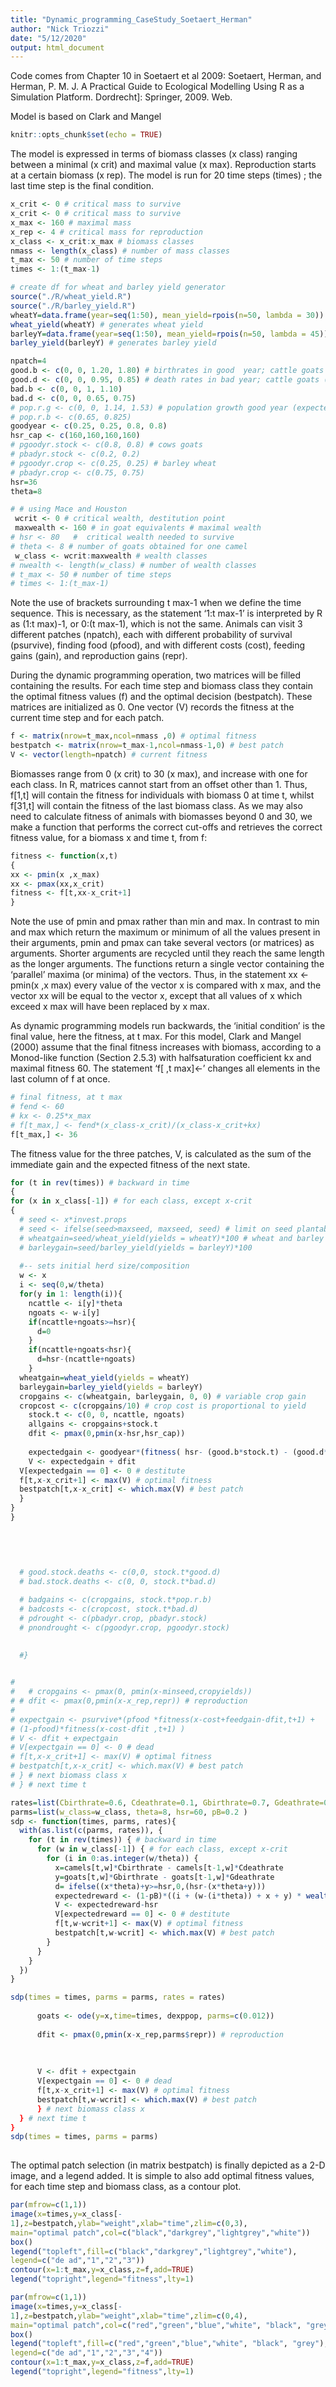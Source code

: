 ```yaml
---
title: "Dynamic_programming_CaseStudy_Soetaert_Herman"
author: "Nick Triozzi"
date: "5/12/2020"
output: html_document
---
```


Code comes from Chapter 10 in Soetaert et al 2009:
Soetaert, Herman, and Herman, P. M. J. A Practical Guide to Ecological Modelling Using R as a Simulation Platform. Dordrecht]: Springer, 2009. Web.

Model is based on Clark and Mangel

```r
knitr::opts_chunk$set(echo = TRUE)
```

The model is expressed in terms of biomass classes (x class) ranging between
a minimal (x crit) and maximal value (x max). Reproduction starts at a certain
biomass (x rep). The model is run for 20 time steps (times) ; the last time step is
the final condition.

```r

x_crit <- 0 # critical mass to survive
x_crit <- 0 # critical mass to survive
x_max <- 160 # maximal mass
x_rep <- 4 # critical mass for reproduction
x_class <- x_crit:x_max # biomass classes
nmass <- length(x_class) # number of mass classes
t_max <- 50 # number of time steps
times <- 1:(t_max-1)

```


```r
# create df for wheat and barley yield generator
source("./R/wheat_yield.R")
source("./R/barley_yield.R")
wheatY=data.frame(year=seq(1:50), mean_yield=rpois(n=50, lambda = 30))
wheat_yield(wheatY) # generates wheat yield
barleyY=data.frame(year=seq(1:50), mean_yield=rpois(n=50, lambda = 45))
barley_yield(barleyY) # generates barley yield

npatch=4
good.b <- c(0, 0, 1.20, 1.80) # birthrates in good  year; cattle goats (current fitness)
good.d <- c(0, 0, 0.95, 0.85) # death rates in bad year; cattle goats (curent fitness)
bad.b <- c(0, 0, 1, 1.10)
bad.d <- c(0, 0, 0.65, 0.75)
# pop.r.g <- c(0, 0, 1.14, 1.53) # population growth good year (expected gains)
# pop.r.b <- c(0.65, 0.825)
goodyear <- c(0.25, 0.25, 0.8, 0.8)
hsr_cap <- c(160,160,160,160)
# pgoodyr.stock <- c(0.8, 0.8) # cows goats
# pbadyr.stock <- c(0.2, 0.2)
# pgoodyr.crop <- c(0.25, 0.25) # barley wheat
# pbadyr.crop <- c(0.75, 0.75)
hsr=36
theta=8

```

```r
# # using Mace and Houston
 wcrit <- 0 # critical wealth, destitution point
 maxwealth <- 160 # in goat equivalents # maximal wealth
# hsr <- 80   #  critical wealth needed to survive
# theta <- 8 # number of goats obtained for one camel
 w_class <- wcrit:maxwealth # wealth classes
# nwealth <- length(w_class) # number of wealth classes
# t_max <- 50 # number of time steps
# times <- 1:(t_max-1)

```
Note the use of brackets surrounding t max-1 when we define the time sequence.
This is necessary, as the statement ‘1:t max-1’ is interpreted by R as
(1:t max)-1, or 0:(t max-1), which is not the same.
Animals can visit 3 different patches (npatch), each with different probability
of survival (psurvive), finding food (pfood), and with different costs (cost),
feeding gains (gain), and reproduction gains (repr).

During the dynamic programming operation, two matrices will be filled containing
the results. For each time step and biomass class they contain the optimal fitness
values (f) and the optimal decision (bestpatch). These matrices are initialized
as 0. One vector (V) records the fitness at the current time step and for each patch.

```r
f <- matrix(nrow=t_max,ncol=nmass ,0) # optimal fitness
bestpatch <- matrix(nrow=t_max-1,ncol=nmass-1,0) # best patch
V <- vector(length=npatch) # current fitness

```

Biomasses range from 0 (x crit) to 30 (x max), and increase with one for
each class. In R, matrices cannot start from an offset other than 1. Thus, f[1,t]
will contain the fitness for individuals with biomass 0 at time t, whilst f[31,t] will
contain the fitness of the last biomass class. As we may also need to calculate fitness
of animals with biomasses beyond 0 and 30, we make a function that performs the
correct cut-offs and retrieves the correct fitness value, for a biomass x and time
t, from f:

```r
fitness <- function(x,t)
{
xx <- pmin(x ,x_max)
xx <- pmax(xx,x_crit)
fitness <- f[t,xx-x_crit+1]
}
```



Note the use of pmin and pmax rather than min and max. In contrast to min
and max which return the maximum or minimum of all the values present in their
arguments, pmin and pmax can take several vectors (or matrices) as arguments.
Shorter arguments are recycled until they reach the same length as the longer arguments.
The functions return a single vector containing the ‘parallel’ maxima (or
minima) of the vectors. Thus, in the statement xx <- pmin(x ,x max) every
value of the vector x is compared with x max, and the vector xx will be equal to the
vector x, except that all values of x which exceed x max will have been replaced
by x max.

As dynamic programming models run backwards, the ‘initial condition’ is the
final value, here the fitness, at t max.
For this model, Clark and Mangel (2000) assume that the final fitness increases
with biomass, according to a Monod-like function (Section 2.5.3) with halfsaturation
coefficient kx and maximal fitness 60. The statement ‘f[ ,t max]<-’
changes all elements in the last column of f at once.

```r
# final fitness, at t max
# fend <- 60
# kx <- 0.25*x_max
# f[t_max,] <- fend*(x_class-x_crit)/(x_class-x_crit+kx)
f[t_max,] <- 36
```

The fitness value for the three patches, V, is calculated as the sum of the immediate
gain and the expected fitness of the next state.

```r
for (t in rev(times)) # backward in time
{
for (x in x_class[-1]) # for each class, except x-crit
{
  # seed <- x*invest.props
  # seed <- ifelse(seed>maxseed, maxseed, seed) # limit on seed plantable (implies fixed acreage)
  # wheatgain=seed/wheat_yield(yields = wheatY)*100 # wheat and barley gains are proportional to seed planted
  # barleygain=seed/barley_yield(yields = barleyY)*100
 
  #-- sets initial herd size/composition
  w <- x
  i <- seq(0,w/theta)
  for(y in 1: length(i)){
    ncattle <- i[y]*theta
    ngoats <- w-i[y]
    if(ncattle+ngoats>=hsr){
      d=0
    }
    if(ncattle+ngoats<hsr){
      d=hsr-(ncattle+ngoats)
    }
  wheatgain=wheat_yield(yields = wheatY)
  barleygain=barley_yield(yields = barleyY)
  cropgains <- c(wheatgain, barleygain, 0, 0) # variable crop gain
  cropcost <- c(cropgains/10) # crop cost is proportional to yield
    stock.t <- c(0, 0, ncattle, ngoats)
    allgains <- cropgains+stock.t
    dfit <- pmax(0,pmin(x-hsr,hsr_cap)) 
    
    expectedgain <- goodyear*(fitness( hsr- (good.b*stock.t) - (good.d*stock.t) + cropgains - cropcost -dfit , t+1)) + (1-goodyear)*(fitness(hsr- (bad.b*stock.t) - (bad.d*stock.t) + cropgains - cropcost - dfit, t+1))
    V <- expectedgain + dfit
  V[expectedgain == 0] <- 0 # destitute
  f[t,x-x_crit+1] <- max(V) # optimal fitness
  bestpatch[t,x-x_crit] <- which.max(V) # best patch
  }
}
}

  
  
  
  
  # good.stock.deaths <- c(0,0, stock.t*good.d)
  # bad.stock.deaths <- c(0, 0, stock.t*bad.d)

  # badgains <- c(cropgains, stock.t*pop.r.b)
  # badcosts <- c(cropcost, stock.t*bad.d)
  # pdrought <- c(pbadyr.crop, pbadyr.stock)
  # pnondrought <- c(pgoodyr.crop, pgoodyr.stock)
  
 
  #}


#   
#   # cropgains <- pmax(0, pmin(x-minseed,cropyields)) 
# # dfit <- pmax(0,pmin(x-x_rep,repr)) # reproduction
#   
# expectgain <- psurvive*(pfood *fitness(x-cost+feedgain-dfit,t+1) +
# (1-pfood)*fitness(x-cost-dfit ,t+1) )
# V <- dfit + expectgain
# V[expectgain == 0] <- 0 # dead
# f[t,x-x_crit+1] <- max(V) # optimal fitness
# bestpatch[t,x-x_crit] <- which.max(V) # best patch
# } # next biomass class x
# } # next time t

```


```r
rates=list(Cbirthrate=0.6, Cdeathrate=0.1, Gbirthrate=0.7, Gdeathrate=0.25)
parms=list(w_class=w_class, theta=8, hsr=60, pB=0.2 )
sdp <- function(times, parms, rates){
  with(as.list(c(parms, rates)), {
    for (t in rev(times)) { # backward in time
      for (w in w_class[-1]) { # for each class, except x-crit
        for (i in 0:as.integer(w/theta)) {
          x=camels[t,w]*Cbirthrate - camels[t-1,w]*Cdeathrate
          y=goats[t,w]*Gbirthrate - goats[t-1,w]*Gdeathrate
          d= ifelse((x*theta)+y>=hsr,0,(hsr-(x*theta+y)))
          expectedreward <- (1-pB)*((i + (w-(i*theta)) + x + y) * wealth((x*theta)+y-d, t)) + pB*((i + (w-(i*theta)) + x + y) * wealth((x*theta)+y-d, t))
          V <- expectedreward-hsr
          V[expectedreward == 0] <- 0 # destitute
          f[t,w-wcrit+1] <- max(V) # optimal fitness
          bestpatch[t,w-wcrit] <- which.max(V) # best patch
        }
      }
    }
  })
}

sdp(times = times, parms = parms, rates = rates)
      
      goats <- ode(y=x,time=times, dexppop, parms=c(0.012))
      
      dfit <- pmax(0,pmin(x-x_rep,parms$repr)) # reproduction
      
      
      
      V <- dfit + expectgain
      V[expectgain == 0] <- 0 # dead
      f[t,x-x_crit+1] <- max(V) # optimal fitness
      bestpatch[t,w-wcrit] <- which.max(V) # best patch
      } # next biomass class x
  } # next time t
}
sdp(times = times, parms = parms)
  


```
The optimal patch selection (in matrix bestpatch) is finally depicted as a 2-D
image, and a legend added. It is simple to also add optimal fitness values, for each
time step and biomass class, as a contour plot.

```r
par(mfrow=c(1,1))
image(x=times,y=x_class[-
1],z=bestpatch,ylab="weight",xlab="time",zlim=c(0,3),
main="optimal patch",col=c("black","darkgrey","lightgrey","white"))
box()
legend("topleft",fill=c("black","darkgrey","lightgrey","white"),
legend=c("de ad","1","2","3"))
contour(x=1:t_max,y=x_class,z=f,add=TRUE)
legend("topright",legend="fitness",lty=1)
```





```r
par(mfrow=c(1,1))
image(x=times,y=x_class[-
1],z=bestpatch,ylab="weight",xlab="time",zlim=c(0,4),
main="optimal patch",col=c("red","green","blue","white", "black", "grey"))
box()
legend("topleft",fill=c("red","green","blue","white", "black", "grey"),
legend=c("de ad","1","2","3","4"))
contour(x=1:t_max,y=x_class,z=f,add=TRUE)
legend("topright",legend="fitness",lty=1)
```




